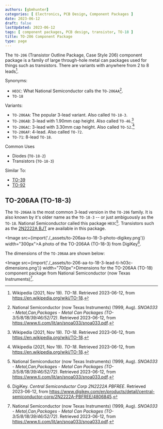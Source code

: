 ```yaml
---
authors: [gbmhunter]
categories: [ Electronics, PCB Design, Component Packages ]
date: 2023-06-12
draft: false
lastUpdated: 2023-06-12
tags: [ component packages, PCB design, transistor, TO-18 ]
title: TO-206 Component Package
type: page
---
```



The `TO-206` (Transistor Outline Package, Case Style 206) component package is a family of large through-hole metal can packages used for things such as transistors. There are variants with anywhere from 2 to 8 leads[^wikipedia-to-18].

Synonyms:

* `H03C`: What National Semiconductor calls the `TO-206AA`[^ti-metal-can-packages].
* `TO-18`

Variants:

* `TO-206AA`: The popular 3-lead variant. Also called `TO-18-3`.
* `TO-206AB`: 3-lead with 1.90mm cap height. Also called `TO-46`.[^wikipedia-to-18] 
* `TO-206AC`: 3-lead with 3.30mm cap height. Also called `TO-52`.[^wikipedia-to-18]
* `TO-206AF`: 4-lead. Also called `TO-72`.
* `TO-71`: 8-lead `TO-18`.

Common Uses

* Diodes (`TO-18-2`)
* Transistors (`TO-18-3`)

Similar To:

* [TO-39](/pcb-design/component-packages/to-39-component-package/)
* [TO-92](/pcb-design/component-packages/to-92-component-package/)

## TO-206AA (TO-18-3)

The `TO-206AA` is the most common 3-lead version in the `TO-206` family. It is also known by it's older name as the `TO-18-3` -- or just ambiguously as the `TO-18`. National Semiconductor called this package `H03C`[^ti-metal-can-packages]. Transistors such as the [2N2222A BJT](https://www.digikey.com/en/products/detail/central-semiconductor-corp/2N2222A-PBFREE/4806845) are available in this package.

<Image src={import('./_assets/to-206aa-to-18-3-photo-digikey.png')} width="300px">A photo of the TO-206AA (TO-18-3) from DigiKey[^digikey-2n2222a].</Image>

The dimensions of the `TO-206AA` are shown below:

<Image src={import('./_assets/to-206-aa-to-18-3-lead-ti-h03c-dimensions.png')} width="700px">Dimensions for the TO-206AA (TO-18) component package from National Semiconductor (now Texas Instruments)[^ti-metal-can-packages].</Image>

[^wikipedia-to-18]: Wikipedia (2021, Nov 19). _TO-18_. Retrieved 2023-06-12, from https://en.wikipedia.org/wiki/TO-18.
[^ti-metal-can-packages]: National Semiconductor (now Texas Instruments) (1999, Aug). _SNOA033 - Metal,Can,Packages - Metal Can Packages (TO-3/5/8/18/39/46/52/72)_. Retrieved 2023-06-12, from https://www.ti.com/lit/an/snoa033/snoa033.pdf.
[^digikey-2n2222a]: DigiKey. _Central Semiconductor Corp 2N2222A PBFREE_. Retrieved 2023-06-12, from https://www.digikey.com/en/products/detail/central-semiconductor-corp/2N2222A-PBFREE/4806845.
